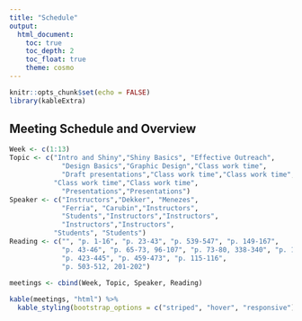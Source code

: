 ```yaml
---
title: "Schedule"
output: 
  html_document:
    toc: true
    toc_depth: 2
    toc_float: true
    theme: cosmo
---
```

```r
knitr::opts_chunk$set(echo = FALSE)
library(kableExtra)
```

## Meeting Schedule and Overview

```r
Week <- c(1:13)
Topic <- c("Intro and Shiny","Shiny Basics", "Effective Outreach",
             "Design Basics","Graphic Design","Class work time",
             "Draft presentations","Class work time","Class work time",
           "Class work time","Class work time",
             "Presentations","Presentations")
Speaker <- c("Instructors","Dekker", "Menezes", 
             "Ferria", "Carubin","Instructors",
             "Students","Instructors","Instructors",
             "Instructors","Instructors",
           "Students", "Students")
Reading <- c("", "p. 1-16", "p. 23-43", "p. 539-547", "p. 149-167", 
             "p. 43-46", "p. 65-73, 96-107", "p. 73-80, 338-340", "p. 176-177",
             "p. 423-445", "p. 459-473", "p. 115-116", 
             "p. 503-512, 201-202")
 
meetings <- cbind(Week, Topic, Speaker, Reading)

kable(meetings, "html") %>%  
  kable_styling(bootstrap_options = c("striped", "hover", "responsive"))
```
